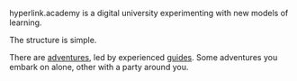hyperlink.academy is a digital university experimenting with new models of
learning.

The structure is simple. 

There are [adventures](/adventures), led by experienced [guides](/guides). Some
adventures you embark on alone, other with a party around you.

